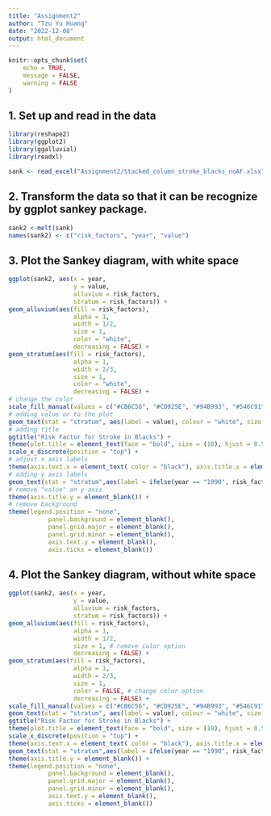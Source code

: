 ```yaml
---
title: "Assignment2"
author: "Tzu Yu Huang"
date: "2022-12-08"
output: html_document
---
```


```r
knitr::opts_chunk$set(
	echo = TRUE,
	message = FALSE,
	warning = FALSE
)
```

## 1. Set up and read in the data

```r
library(reshape2)
library(ggplot2)
library(ggalluvial)
library(readxl)

sank <- read_excel("Assignment2/Stacked_column_stroke_blacks_noAF.xlsx", sheet = "Data", range = "A1:F6")
```

## 2. Transform the data so that it can be recognize by ggplot sankey package.

```r
sank2 <-melt(sank)
names(sank2) <- c("risk_factors", "year", "value")
```

## 3. Plot the Sankey diagram, with white space

```r
ggplot(sank2, aes(x = year, 
                  y = value, 
                  alluvium = risk_factors,
                  stratum = risk_factors)) +
geom_alluvium(aes(fill = risk_factors), 
                  alpha = 1, 
                  width = 1/2,  
                  size = 1, 
                  color = "white", 
                  decreasing = FALSE) +
geom_stratum(aes(fill = risk_factors), 
                  alpha = 1, 
                  width = 2/3,  
                  size = 1, 
                  color = "white", 
                  decreasing = FALSE) + 
# change the color  
scale_fill_manual(values = c("#CB6C56", "#CD925E", "#94B993", "#546C91", "#88ABC2")) +
# adding value on to the plot
geom_text(stat = "stratum", aes(label = value), colour = "white", size = 3, fontface = "bold", decreasing = FALSE) +
# adding title
ggtitle("Risk Factor for Stroke in Blacks") + 
theme(plot.title = element_text(face = "bold", size = (10), hjust = 0.5, margin=margin(0,0,20,0))) +
scale_x_discrete(position = "top") + 
# adjust x axis labels
theme(axis.text.x = element_text( color = "black"), axis.title.x = element_blank()) +
# adding y axis labels
geom_text(stat = "stratum",aes(label = ifelse(year == "1990", risk_factors," ")), hjust = 0, nudge_x = -1.75, color = "black", size = 3,  decreasing = FALSE) +
# remove "value" on y axis
theme(axis.title.y = element_blank()) +
# remove background
theme(legend.position = "none",
           panel.background = element_blank(),
           panel.grid.major = element_blank(),
           panel.grid.minor = element_blank(),
           axis.text.y = element_blank(),
           axis.ticks = element_blank())

```


## 4. Plot the Sankey diagram, without white space

```r
ggplot(sank2, aes(x = year, 
                  y = value, 
                  alluvium = risk_factors,
                  stratum = risk_factors)) +
geom_alluvium(aes(fill = risk_factors), 
                  alpha = 1, 
                  width = 1/2,  
                  size = 1, # remove color option
                  decreasing = FALSE) +
geom_stratum(aes(fill = risk_factors), 
                  alpha = 1, 
                  width = 2/3,  
                  size = 1, 
                  color = FALSE, # change color option
                  decreasing = FALSE) + 
scale_fill_manual(values = c("#CB6C56", "#CD925E", "#94B993", "#546C91", "#88ABC2")) +
geom_text(stat = "stratum", aes(label = value), colour = "white", size = 3, fontface = "bold", decreasing = FALSE) +
ggtitle("Risk Factor for Stroke in Blacks") + 
theme(plot.title = element_text(face = "bold", size = (10), hjust = 0.5, margin=margin(0,0,20,0))) +
scale_x_discrete(position = "top") + 
theme(axis.text.x = element_text( color = "black"), axis.title.x = element_blank()) +
geom_text(stat = "stratum",aes(label = ifelse(year == "1990", risk_factors," ")), hjust = 0, nudge_x = -1.75, color = "black", size = 3,  decreasing = FALSE) +
theme(axis.title.y = element_blank()) +
theme(legend.position = "none",
           panel.background = element_blank(),
           panel.grid.major = element_blank(),
           panel.grid.minor = element_blank(),
           axis.text.y = element_blank(),
           axis.ticks = element_blank())
```



